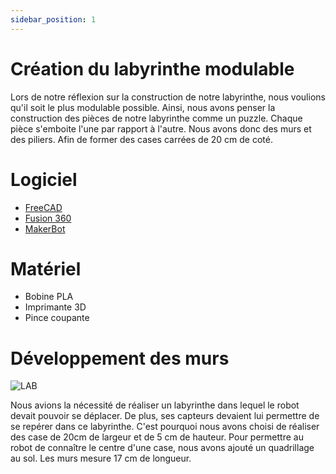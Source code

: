 ```yaml
---
sidebar_position: 1
---
```


# Création du labyrinthe modulable

Lors de notre réflexion sur la construction de notre labyrinthe, nous voulions qu'il soit le plus modulable possible.
Ainsi, nous avons penser la construction des pièces de notre labyrinthe comme un puzzle. Chaque pièce s'emboite l'une par rapport à l'autre.
Nous avons donc des murs et des piliers. Afin de former des cases carrées de 20 cm de coté.

# Logiciel 
  - [FreeCAD](https://www.freecadweb.org/)
  - [Fusion 360](https://www.autodesk.com/products/fusion-360/overview)
  - [MakerBot](https://www.makerbot.com/)

# Matériel
  - Bobine PLA
  - Imprimante 3D
  - Pince coupante

# Développement des murs

  ![LAB](./img/murLabyrinthe.png)

  Nous avions la nécessité de réaliser un labyrinthe dans lequel le robot devait pouvoir se déplacer. 
  De plus, ses capteurs devaient lui permettre de se repérer dans ce labyrinthe. 
  C'est pourquoi nous avons choisi de réaliser des case de 20cm de largeur et de 5 cm de hauteur.
  Pour permettre au robot de connaître le centre d'une case, nous avons ajouté un quadrillage au sol.
  Les murs mesure 17 cm de longueur.

<!---

# Développement des piliers

  ![LAB](./img/Coin_prod_15mm.png)

  // TODO - expliquer les mesures et les choix des mesures

  Les coins mesurent 3 cm de largeur et 5 cm de hauteur. Ils permettent de relier jusqu'à quatre murs entre eux.
  

## Afficher en 3d le .glb

--->

